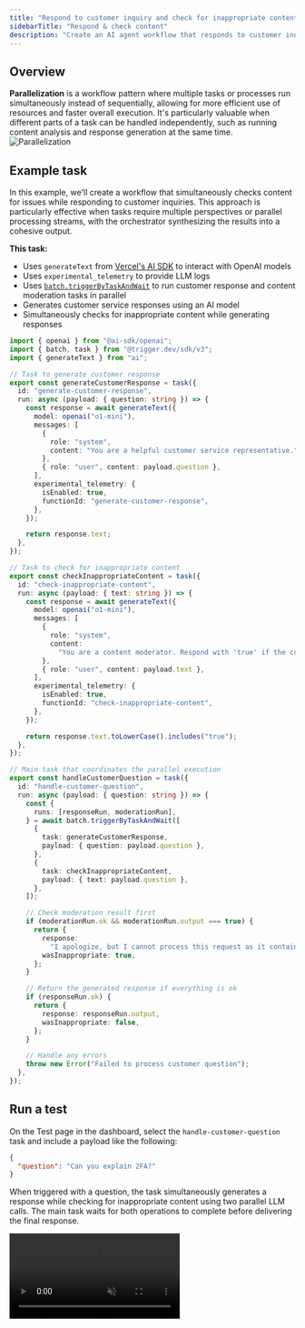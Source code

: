 ```yaml
---
title: "Respond to customer inquiry and check for inappropriate content"
sidebarTitle: "Respond & check content"
description: "Create an AI agent workflow that responds to customer inquiries while checking if their text is inappropriate"
---
```


## Overview

**Parallelization** is a workflow pattern where multiple tasks or processes run simultaneously instead of sequentially, allowing for more efficient use of resources and faster overall execution. It's particularly valuable when different parts of a task can be handled independently, such as running content analysis and response generation at the same time.
![Parallelization](/guides/ai-agents/parallelization.png)

## Example task

In this example, we'll create a workflow that simultaneously checks content for issues while responding to customer inquiries. This approach is particularly effective when tasks require multiple perspectives or parallel processing streams, with the orchestrator synthesizing the results into a cohesive output.

**This task:**

- Uses `generateText` from [Vercel's AI SDK](https://sdk.vercel.ai/docs/introduction) to interact with OpenAI models
- Uses `experimental_telemetry` to provide LLM logs
- Uses [`batch.triggerByTaskAndWait`](/triggering#batch-triggerbytaskandwait) to run customer response and content moderation tasks in parallel
- Generates customer service responses using an AI model
- Simultaneously checks for inappropriate content while generating responses

```typescript
import { openai } from "@ai-sdk/openai";
import { batch, task } from "@trigger.dev/sdk/v3";
import { generateText } from "ai";

// Task to generate customer response
export const generateCustomerResponse = task({
  id: "generate-customer-response",
  run: async (payload: { question: string }) => {
    const response = await generateText({
      model: openai("o1-mini"),
      messages: [
        {
          role: "system",
          content: "You are a helpful customer service representative.",
        },
        { role: "user", content: payload.question },
      ],
      experimental_telemetry: {
        isEnabled: true,
        functionId: "generate-customer-response",
      },
    });

    return response.text;
  },
});

// Task to check for inappropriate content
export const checkInappropriateContent = task({
  id: "check-inappropriate-content",
  run: async (payload: { text: string }) => {
    const response = await generateText({
      model: openai("o1-mini"),
      messages: [
        {
          role: "system",
          content:
            "You are a content moderator. Respond with 'true' if the content is inappropriate or contains harmful, threatening, offensive, or explicit content, 'false' otherwise.",
        },
        { role: "user", content: payload.text },
      ],
      experimental_telemetry: {
        isEnabled: true,
        functionId: "check-inappropriate-content",
      },
    });

    return response.text.toLowerCase().includes("true");
  },
});

// Main task that coordinates the parallel execution
export const handleCustomerQuestion = task({
  id: "handle-customer-question",
  run: async (payload: { question: string }) => {
    const {
      runs: [responseRun, moderationRun],
    } = await batch.triggerByTaskAndWait([
      {
        task: generateCustomerResponse,
        payload: { question: payload.question },
      },
      {
        task: checkInappropriateContent,
        payload: { text: payload.question },
      },
    ]);

    // Check moderation result first
    if (moderationRun.ok && moderationRun.output === true) {
      return {
        response:
          "I apologize, but I cannot process this request as it contains inappropriate content.",
        wasInappropriate: true,
      };
    }

    // Return the generated response if everything is ok
    if (responseRun.ok) {
      return {
        response: responseRun.output,
        wasInappropriate: false,
      };
    }

    // Handle any errors
    throw new Error("Failed to process customer question");
  },
});
```

## Run a test

On the Test page in the dashboard, select the `handle-customer-question` task and include a payload like the following:

``` json
{
  "question": "Can you explain 2FA?"
}
```

When triggered with a question, the task simultaneously generates a response while checking for inappropriate content using two parallel LLM calls. The main task waits for both operations to complete before delivering the final response.

<video 
  src="https://content.trigger.dev/agent-parallelization.mp4"
  controls
  muted
  autoPlay
  loop
/>
